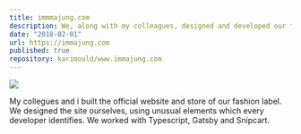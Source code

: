 ```yaml
---
title: immmajung.com
description: We, along with my colleagues, designed and developed our fashion label's website and store using Typescript, Gatsby, and Snipcart.
date: "2018-02-01"
url: https://immajung.com
published: true
repository: karimould/www.immajung.com
---
```



[![](https://unkey.dev/images/landing/app.png)](https://unkey.dev)

My collegues and i built the official website and store of our fashion label. We designed the site ourselves, using unusual elements which every developer identifies. We worked with Typescript, Gatsby and Snipcart.